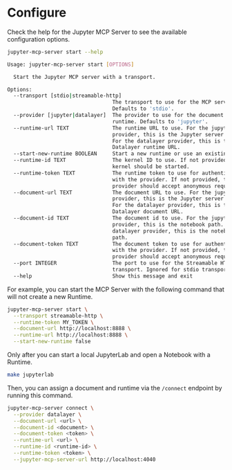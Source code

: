 # Configure

Check the help for the Jupyter MCP Server to see the available configuration options.

```bash
jupyter-mcp-server start --help

Usage: jupyter-mcp-server start [OPTIONS]

  Start the Jupyter MCP server with a transport.

Options:
  --transport [stdio|streamable-http]
                                  The transport to use for the MCP server.
                                  Defaults to 'stdio'.
  --provider [jupyter|datalayer]  The provider to use for the document and
                                  runtime. Defaults to 'jupyter'.
  --runtime-url TEXT              The runtime URL to use. For the jupyter
                                  provider, this is the Jupyter server URL.
                                  For the datalayer provider, this is the
                                  Datalayer runtime URL.
  --start-new-runtime BOOLEAN     Start a new runtime or use an existing one.
  --runtime-id TEXT               The kernel ID to use. If not provided, a new
                                  kernel should be started.
  --runtime-token TEXT            The runtime token to use for authentication
                                  with the provider. If not provided, the
                                  provider should accept anonymous requests.
  --document-url TEXT             The document URL to use. For the jupyter
                                  provider, this is the Jupyter server URL.
                                  For the datalayer provider, this is the
                                  Datalayer document URL.
  --document-id TEXT              The document id to use. For the jupyter
                                  provider, this is the notebook path. For the
                                  datalayer provider, this is the notebook
                                  path.
  --document-token TEXT           The document token to use for authentication
                                  with the provider. If not provided, the
                                  provider should accept anonymous requests.
  --port INTEGER                  The port to use for the Streamable HTTP
                                  transport. Ignored for stdio transport.
  --help                          Show this message and exit
```

For example, you can start the MCP Server with the following command that will not create a new Runtime.

```bash
jupyter-mcp-server start \
  --transport streamable-http \
  --runtime-token MY_TOKEN \
  --document-url http://localhost:8888 \
  --runtime-url http://localhost:8888 \
  --start-new-runtime false
```

Only after you can start a local JupyterLab and open a Notebook with a Runtime.

```bash
make jupyterlab
```

Then, you can assign a document and runtime via the `/connect` endpoint by running this command.

```bash
jupyter-mcp-server connect \
  --provider datalayer \
  --document-url <url> \
  --document-id <document> \
  --document-token <token> \
  --runtime-url <url> \
  --runtime-id <runtime-id> \
  --runtime-token <token> \
  --jupyter-mcp-server-url http://localhost:4040
```
